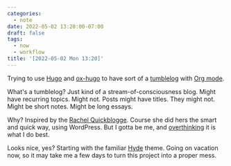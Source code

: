 ```yaml
---
categories:
  - note
date: 2022-05-02 13:20:00-07:00
draft: false
tags:
  - now
  - workflow
title: '[2022-05-02 Mon 13:20]'
---
```


Trying to use [Hugo](https://gohugo.io) and [ox-hugo](https://ox-hugo.scripter.co) to have sort of a [tumblelog](https://en.wiktionary.org/wiki/tumblelog) with [Org mode](https://orgmode.org).

What's a tumblelog? Just kind of a stream-of-consciousness blog. Might have recurring topics. Might not. Posts might have titles. They might not. Might be short notes. Might be long essays.

Why? Inspired by the [Rachel Quickblogge](https://rachel.live). Course she did hers the smart and quick way, using WordPress. But I gotta be me, and [overthinking](https://www.oglaf.com/trapmaster/) it is what I do best.

Looks nice, yes? Starting with the familiar [Hyde](https://themes.gohugo.io/themes/hyde/) theme. Going on vacation now, so it may take me a few days to turn this project into a proper mess.
